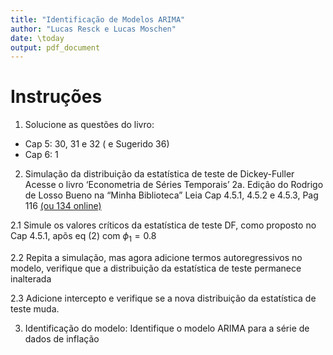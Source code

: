 ```yaml
---
title: "Identificação de Modelos ARIMA"
author: "Lucas Resck e Lucas Moschen"
date: \today
output: pdf_document
---
```


# Instruções 

1. Solucione as questões do livro:

- Cap 5: 30, 31 e 32 ( e Sugerido 36)
- Cap 6: 1

2. Simulação da distribuição da estatística de teste de Dickey-Fuller
Acesse o livro 'Econometria de Séries Temporais' 2a. Edição do Rodrigo de Losso Bueno na "Minha Biblioteca"
Leia Cap 4.5.1, 4.5.2 e 4.5.3, Pag 116 [(ou 134 online)](https://integrada.minhabiblioteca.com.br/#/books/9788522128259/pageid/134)

2.1 Simule os valores críticos da estatística de teste DF, como proposto no Cap 4.5.1, apõs eq (2) com $\phi_1 = 0.8$

2.2 Repita a simulação, mas agora adicione termos autoregressivos no modelo, verifique que a distribuição da estatística de teste permanece inalterada

2.3 Adicione intercepto e verifique se a nova distribuição da estatística de teste muda.

3. Identificação do modelo: Identifique o modelo ARIMA para a série de dados de inflação 

